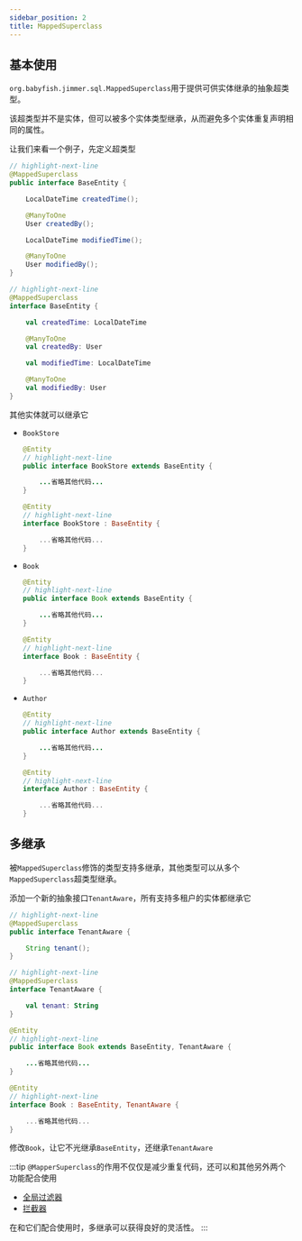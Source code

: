 ```yaml
---
sidebar_position: 2
title: MappedSuperclass
---
```




## 基本使用

`org.babyfish.jimmer.sql.MappedSuperclass`用于提供可供实体继承的抽象超类型。

该超类型并不是实体，但可以被多个实体类型继承，从而避免多个实体重复声明相同的属性。

让我们来看一个例子，先定义超类型

<Tabs groupId="language">
<TabItem value="java" label="Java">

```java title="BaseEntity.java"
// highlight-next-line
@MappedSuperclass
public interface BaseEntity {

    LocalDateTime createdTime();

    @ManyToOne
    User createdBy();

    LocalDateTime modifiedTime();

    @ManyToOne
    User modifiedBy();
}
```

</TabItem>
<TabItem value="kotlin" label="Kotlin">

```kotlin title="BaseEntity.kt"
// highlight-next-line
@MappedSuperclass
interface BaseEntity {

    val createdTime: LocalDateTime

    @ManyToOne
    val createdBy: User

    val modifiedTime: LocalDateTime

    @ManyToOne
    val modifiedBy: User
}
```

</TabItem>
</Tabs>

其他实体就可以继承它

-   `BookStore`

    <Tabs groupId="language">
    <TabItem value="java" label="Java">

    ```java title="BookStore.java"
    @Entity
    // highlight-next-line
    public interface BookStore extends BaseEntity {

        ...省略其他代码...
    }
    ```

    </TabItem>
    <TabItem value="kotlin" label="Kotlin">

    ```kotlin title="BookStore.kt"
    @Entity
    // highlight-next-line
    interface BookStore : BaseEntity {

        ...省略其他代码...
    }
    ```

    </TabItem>
    </Tabs>

-   `Book`

    <Tabs groupId="language">
    <TabItem value="java" label="Java">

    ```java title="Book.java"
    @Entity
    // highlight-next-line
    public interface Book extends BaseEntity {

        ...省略其他代码...
    }
    ```

    </TabItem>
    <TabItem value="kotlin" label="Kotlin">

    ```kotlin title="Book.kt"
    @Entity
    // highlight-next-line
    interface Book : BaseEntity {

        ...省略其他代码...
    }
    ```

    </TabItem>
    </Tabs>

-   `Author`

    <Tabs groupId="language">
    <TabItem value="java" label="Java">

    ```java title="Author.java"
    @Entity
    // highlight-next-line
    public interface Author extends BaseEntity {

        ...省略其他代码...
    }
    ```

    </TabItem>
    <TabItem value="kotlin" label="Kotlin">

    ```kotlin title="Author.kt"
    @Entity
    // highlight-next-line
    interface Author : BaseEntity {

        ...省略其他代码...
    }
    ```

    </TabItem>
    </Tabs>

## 多继承

被`MappedSuperclass`修饰的类型支持多继承，其他类型可以从多个`MappedSuperclass`超类型继承。

添加一个新的抽象接口`TenantAware`，所有支持多租户的实体都继承它

<Tabs groupId="language">
<TabItem value="java" label="Java">

```java title="TenantAware.java"
// highlight-next-line
@MappedSuperclass
public interface TenantAware {

    String tenant();
}
```

</TabItem>
<TabItem value="kotlin" label="Kotlin">

```kotlin title="TenantAware.kt"
// highlight-next-line
@MappedSuperclass
interface TenantAware {

    val tenant: String
}
```

</TabItem>
</Tabs>

<Tabs groupId="language">
<TabItem value="java" label="Java">

```java title="Book.java"
@Entity
// highlight-next-line
public interface Book extends BaseEntity, TenantAware {

    ...省略其他代码...
}
```

</TabItem>
<TabItem value="kotlin" label="Kotlin">

```kotlin title="Book.kt"
@Entity
// highlight-next-line
interface Book : BaseEntity, TenantAware {

    ...省略其他代码...
}
```

</TabItem>
</Tabs>

修改`Book`，让它不光继承`BaseEntity`，还继承`TenantAware`

:::tip
`@MapperSuperclass`的作用不仅仅是减少重复代码，还可以和其他另外两个功能配合使用

-   [全局过滤器](../../query/global-filter)
-   [拦截器](../../mutation/draft-interceptor)

在和它们配合使用时，多继承可以获得良好的灵活性。
:::